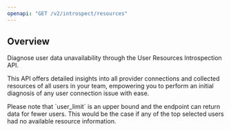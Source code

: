 ```yaml
---
openapi: "GET /v2/introspect/resources"
---
```


## Overview

Diagnose user data unavailability through the User Resources Introspection API.

This API offers detailed insights into all provider connections and collected resources of all users in your team, empowering you to perform an initial diagnosis of any user connection issue with ease.

<Warning>
Please note that `user_limit` is an upper bound and the endpoint can return data for fewer users.
This would be the case if any of the top selected users had no available resource information.
</Warning>